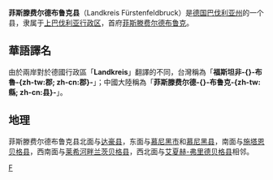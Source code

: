 {{noteTA
|G1=德国地名
|G2=Landkreis
|G3=单位
}}
{{德国县级行政单位
| 县徽图 = File:Wappen des Landkreises Fürstenfeldbruck.svg
| 在德国内的位置图 = File:Locator map FFB in Germany.svg
| 所属行政区 = 上巴伐利亚行政区
| 统计时间 = 2015年12月31日
| 汽车牌号 = FFB
| 下设城镇 = 2个市、21个镇
| 政府地址 = Münchner Str. 32 <br />82256 Fürstenfeldbruck
| 政府网站 = www.lra-ffb.de
| 在州内的位置图 = File:Bavaria FFB.svg
|name=菲斯滕费尔德布鲁克县|capital=[[菲斯滕费尔德布鲁克|菲斯滕费尔德布鲁克]]|population=219,311人|population_as_of=2019年12月31日|state=[[巴伐利亚州|巴伐利亚州]]|area=435平方公里}}

'''菲斯滕费尔德布鲁克县'''（Landkreis Fürstenfeldbruck）是[[德国|德国]][[巴伐利亚州|巴伐利亚州]]的一个县，隶属于[[上巴伐利亚行政区|上巴伐利亚行政区]]，首府[[菲斯滕费尔德布鲁克|菲斯滕费尔德布鲁克]]。

== 華語譯名 ==
由於兩岸對於德國行政區「'''Landkreis'''」翻譯的不同，台灣稱為「'''福斯坦非-{}-布魯-{zh-tw:郡; zh-cn:郡}-'''」；中國大陸稱為「'''菲斯滕费尔德-{}-布鲁克-{zh-tw:縣; zh-cn:县}-'''」。

== 地理 ==
菲斯滕费尔德布鲁克县北面与[[达豪县|达豪县]]，东面与[[慕尼黑|慕尼黑市]]和[[慕尼黑县|慕尼黑县]]，南面与[[施塔恩贝格县|施塔恩贝格县]]，西南面与[[莱希河畔兰茨贝格县|莱希河畔兰茨贝格县]]，西北面与[[艾夏赫-弗里德贝格县|艾夏赫-弗里德贝格县]]相邻。

{{巴伐利亚州行政区划}}
{{Authority control}}

[[Category:巴伐利亚州行政区划|F]]